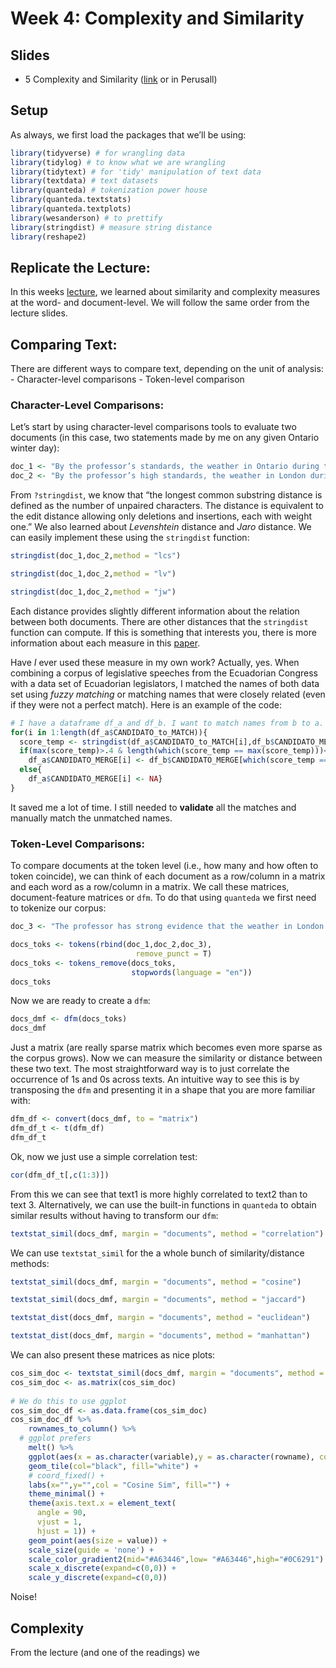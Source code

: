 # Week 4: Complexity and Similarity

## Slides{.unnumbered}

- 5 Complexity and Similarity ([link](https://github.com/svallejovera/cpa_uwo/blob/main/slides/5%20Complexity%20and%20Similarity.pptx) or in Perusall) 

## Setup

As always, we first load the packages that we'll be using:

```r
library(tidyverse) # for wrangling data
library(tidylog) # to know what we are wrangling
library(tidytext) # for 'tidy' manipulation of text data
library(textdata) # text datasets
library(quanteda) # tokenization power house
library(quanteda.textstats)
library(quanteda.textplots)
library(wesanderson) # to prettify
library(stringdist) # measure string distance
library(reshape2)
```

## Replicate the Lecture:

In this weeks [lecture](https://github.com/svallejovera/cpa_uwo/blob/main/slides/5%20Complexity%20and%20Similarity.pptx), we learned about similarity and complexity measures at the word- and document-level. We will follow the same order from the lecture slides.

## Comparing Text:

There are different ways to compare text, depending on the unit of analysis:
- Character-level comparisons
- Token-level comparison

### Character-Level Comparisons:

Let's start by using character-level comparisons tools to evaluate two documents (in this case, two statements made by me on any given Ontario winter day):

```r
doc_1 <- "By the professor’s standards, the weather in Ontario during the Winter term is miserable."
doc_2 <- "By the professor’s high standards, the weather in London during the Winter term is depressive."
```

From `?stringdist`, we know that "the longest common substring distance is defined as the number of unpaired characters. The distance is equivalent to the edit distance allowing only deletions and insertions, each with weight one." We also learned about *Levenshtein* distance and *Jaro* distance. We can easily implement these using the `stringdist` function:

```r
stringdist(doc_1,doc_2,method = "lcs")
```
```r
stringdist(doc_1,doc_2,method = "lv")
```
```r
stringdist(doc_1,doc_2,method = "jw")
```

Each distance provides slightly different information about the relation between both documents. There are other distances that the `stringdist` function can compute. If this is something that interests you, there is more information about each measure in this [paper](https://www.dcc.uchile.cl/TR/1999/TR_DCC-1999-005.pdf_a). 

Have *I* ever used these measure in my own work? Actually, yes. When combining a corpus of legislative speeches from the Ecuadorian Congress with a data set of Ecuadorian legislators, I matched the names of both data set using *fuzzy matching* or matching names that were closely related (even if they were not a perfect match). Here is an example of the code:

```r
# I have a dataframe df_a and df_b. I want to match names from b to a. I run a loop that goes through all the names b and gives a Jaro distance score for a name in a. I assume that the names are a match when the Jaro distance score is highest AND it is above a threshold (0.4).
for(i in 1:length(df_a$CANDIDATO_to_MATCH)){
  score_temp <- stringdist(df_a$CANDIDATO_to_MATCH[i],df_b$CANDIDATO_MERGE,method = "jw") 
  if(max(score_temp)>.4 & length(which(score_temp == max(score_temp)))<2){
    df_a$CANDIDATO_MERGE[i] <- df_b$CANDIDATO_MERGE[which(score_temp == max(score_temp))]}
  else{
    df_a$CANDIDATO_MERGE[i] <- NA}
}
```

It saved me a lot of time. I still needed to **validate** all the matches and manually match the unmatched names. 

### Token-Level Comparisons:

To compare documents at the token level (i.e., how many and how often to token coincide), we can think of each document as a row/column in a matrix and each word as a row/column in a matrix. We call these matrices, document-feature matrices or `dfm`. To do that using `quanteda` we first need to tokenize our corpus:

```r
doc_3 <- "The professor has strong evidence that the weather in London (Ontario) is miserable and depressive."

docs_toks <- tokens(rbind(doc_1,doc_2,doc_3),
                            remove_punct = T)
docs_toks <- tokens_remove(docs_toks,
                           stopwords(language = "en"))
docs_toks
```

Now we are ready to create a `dfm`:

```r
docs_dmf <- dfm(docs_toks)
docs_dmf
```

Just a matrix (are really sparse matrix which becomes even more sparse as the corpus grows). Now we can measure the similarity or distance between these two text. The most straightforward way is to just correlate the occurrence of 1s and 0s across texts. An intuitive way to see this is by transposing the `dfm` and presenting it in a shape that you are more familiar with:

```r
dfm_df <- convert(docs_dmf, to = "matrix")
dfm_df_t <- t(dfm_df)
dfm_df_t
```

Ok, now we just use a simple correlation test: 

```r
cor(dfm_df_t[,c(1:3)])
```

From this we can see that text1 is more highly correlated to text2 than to text 3. Alternatively, we can use the built-in functions in `quanteda` to obtain similar results without having to transform our `dfm`:

```r
textstat_simil(docs_dmf, margin = "documents", method = "correlation")
```

We can use `textstat_simil` for the a whole bunch of similarity/distance methods:

```r
textstat_simil(docs_dmf, margin = "documents", method = "cosine")
```

```r
textstat_simil(docs_dmf, margin = "documents", method = "jaccard")
```

```r
textstat_dist(docs_dmf, margin = "documents", method = "euclidean")
```

```r
textstat_dist(docs_dmf, margin = "documents", method = "manhattan")
```

We can also present these matrices as nice plots:

```r
cos_sim_doc <- textstat_simil(docs_dmf, margin = "documents", method = "cosine")
cos_sim_doc <- as.matrix(cos_sim_doc)
  
# We do this to use ggplot
cos_sim_doc_df <- as.data.frame(cos_sim_doc)
cos_sim_doc_df %>%
    rownames_to_column() %>%
  # ggplot prefers 
    melt() %>%
    ggplot(aes(x = as.character(variable),y = as.character(rowname), col = value)) +
    geom_tile(col="black", fill="white") + 
    # coord_fixed() +
    labs(x="",y="",col = "Cosine Sim", fill="") +
    theme_minimal() +
    theme(axis.text.x = element_text(
      angle = 90,
      vjust = 1,
      hjust = 1)) +
    geom_point(aes(size = value)) + 
    scale_size(guide = 'none') +
    scale_color_gradient2(mid="#A63446",low= "#A63446",high="#0C6291") +
    scale_x_discrete(expand=c(0,0)) +
    scale_y_discrete(expand=c(0,0))
```

Noise!

## Complexity

From the lecture (and one of the readings) we 

